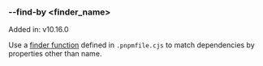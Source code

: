 ### --find-by &lt;finder_name\>

Added in: v10.16.0

Use a [finder function] defined in `.pnpmfile.cjs` to match dependencies by properties other than name.

[finder function]: ../finders.md
